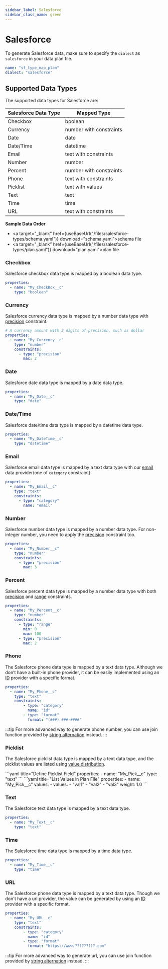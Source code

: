 ```yaml
---
sidebar_label: Salesforce
sidebar_class_name: green
---
```



# Salesforce

To generate Salesforce data, make sure to specify the `dialect` as `salesforce` in your data plan file.

```yaml title="salesforce.plan.yaml"
name: "sf_type_map_plan"
dialect: "salesforce"
```

## Supported Data Types
The supported data types for Salesforce are:

| Salesforce Data Type | Mapped Type             |
|----------------------|-------------------------|
| Checkbox             | boolean                 |
| Currency             | number with constraints |
| Date                 | date                    |
| Date/Time            | datetime                |
| Email                | text with constraints   |
| Number               | number                  |
| Percent              | number with constraints |
| Phone                | text with constraints   |
| Picklist             | text with values        |
| Text                 | text                    |
| Time                 | time                    |
| URL                  | text with constraints   |

**Sample Data Order**
- <a target="_blank" href={useBaseUrl("/files/salesforce-types/schema.yaml")} download="schema.yaml">schema file</a>
- <a target="_blank" href={useBaseUrl("/files/salesforce-types/plan.yaml")} download="plan.yaml">plan file</a>

### Checkbox
Salesforce checkbox data type is mapped by a boolean data type.

```yaml title="Checkbox"
properties:
  - name: "My_CheckBox__c"
    type: "boolean"
```

### Currency
Salesforce currency data type is mapped by a number data type with [precision](../schema/constraints#precision) constraint.

```yaml title="Currency"
# A currency amount with 2 digits of precision, such as dollar
properties:
  - name: "My_Currency__c"
    type: "number"
    constraints:
      - type: "precision"
        max: 2
```

### Date
Salesforce date data type is mapped by a date data type.

```yaml title="Date"
properties:
  - name: "My_Date__c"
    type: "date"
```

### Date/Time
Salesforce date/time data type is mapped by a datetime data type.

```yaml title="Date/Time"
properties:
  - name: "My_DateTime__c"
    type: "datetime"
```

### Email
Salesforce email data type is mapped by a text data type with our [email](../plan/data-provider#email-provider) data provider(one of `category` constraint).

```yaml title="Email"
properties:
  - name: "My_Email__c"
    type: "text"
    constraints:
      - type: "category"
        name: "email"
```

### Number
Salesforce number data type is mapped by a number data type. For non-integer number, you need to apply the [precision](../schema/constraints#precision) constraint too.

```yaml title="Number"
properties:
  - name: "My_Number__c"
    type: "number"
    constraints:
      - type: "precision"
        max: 3
```

### Percent
Salesforce percent data type is mapped by a number data type with both [precision](../schema/constraints#precision) and [range](../schema/constraints#range) constraints.

```yaml title="Percent"
properties:
  - name: "My_Percent__c"
    type: "number"
    constraints:
      - type: "range"
        min: 0
        max: 100
      - type: "precision"
        max: 2
```

### Phone
The Salesforce phone data type is mapped by a text data type. Although we don’t have a built-in phone provider, it can be easily implemented using an [ID](../plan/data-provider#id-provider) provider with a specific format.

```yaml title="Phone"
properties:
  - name: "My_Phone__c"
    type: "text"
    constraints:
        - type: "category"
          name: "id"
        - type: "format"
          format: "(###) ###-####"
```
:::tip
For more advanced way to generate phone number, you can use join function provided by [string alternation](../plan/string-alternation#concatenation) instead.
:::

### Picklist
The Salesforce picklist data type is mapped by a text data type, and the picklist values are listed using [value distribution](../plan/property-spec#value-distribution).

<Tabs defaultValue="plan" groupId="picklist">
  <TabItem value="schema" label="Define Picklist Field">
    ```yaml title="Define Picklist Field"
    properties:
      - name: "My_Pick__c"
        type: "text"
    ```
  </TabItem>
  <TabItem value="plan" label="List Picklist Values">
    ```yaml title="List Values in Plan File"
    properties:
      - name: "My_Pick__c"
        values:
          - values:
              - "val1"
              - "val2"
              - "val3"
            weight: 1.0
    ```
  </TabItem>
</Tabs>

### Text
The Salesforce text data type is mapped by a text data type.

```yaml title="Text"
properties:
  - name: "My_Text__c"
    type: "text"
```

### Time
The Salesforce time data type is mapped by a time data type.

```yaml title="Time"
properties:
  - name: "My_Time__c"
    type: "time"
```

### URL
The Salesforce phone data type is mapped by a text data type. Though we don't have a url provider, the value can be generated by using an [ID](../plan/data-provider#id-provider) provider with a specific format.

```yaml title="URL"
properties:
  - name: "My_URL__c"
    type: "text"
    constraints:
        - type: "category"
          name: "id"
        - type: "format"
          format: "https://www.?????????.com"
```
:::tip
For more advanced way to generate url, you can use join function provided by [string alternation](../plan/string-alternation#concatenation) instead.
:::